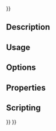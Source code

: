 <languages/>
{{UnfinishedDocu{{#translation:}}}}
<translate>

<!--T:1-->
{{Docnav
|[[CAM_SimpleCopy|SimpleCopy]]
|[[CAM_Area|Area]]
|[[CAM_Workbench|CAM]]
|IconL=CAM_SimpleCopy.svg
|IconR=CAM_Area.svg
|IconC=Workbench_CAM.svg
}}

<!--T:2-->
{{GuiCommand
|Name=CAM ThreadMilling
|MenuLocation=CAM → Specialty Operations → Thread Milling
|Workbenches=[[CAM_Workbench|CAM]]
}}

==Description== <!--T:3-->

==Usage== <!--T:4-->

==Options== <!--T:5-->

==Properties== <!--T:6-->

==Scripting== <!--T:7-->


<!--T:8-->
{{Docnav
|[[CAM_SimpleCopy|SimpleCopy]]
|[[CAM_Area|Area]]
|[[CAM_Workbench|CAM]]
|IconL=CAM_SimpleCopy.svg
|IconR=CAM_Area.svg
|IconC=Workbench_CAM.svg
}}

</translate>
{{CAM_Tools_navi{{#translation:}}}}
{{Userdocnavi{{#translation:}}}}